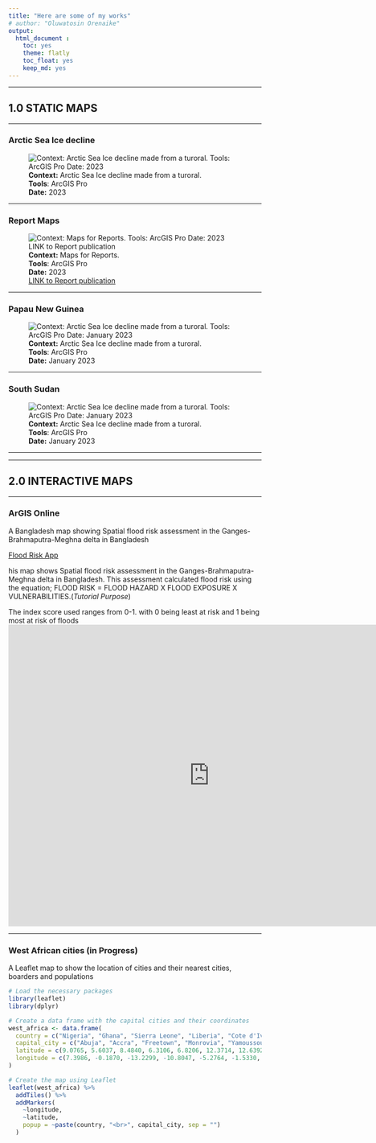 ```yaml
---
title: "Here are some of my works"
# author: "Oluwatosin Orenaike"
output: 
  html_document :
    toc: yes
    theme: flatly
    toc_float: yes
    keep_md: yes
---
```


<!-- <hr> -->
<!-- # ```{r setup, include=FALSE} -->
<!-- # knitr::opts_chunk$set(echo = FALSE) -->
<!-- # library(gridExtra) -->
<!-- # library(knitr) -->
<!-- # ``` -->


<hr>

## 1.0 STATIC MAPS 
<hr>
### Arctic Sea Ice decline
![**Context:** Arctic Sea Ice decline made from a turoral. <br> **Tools**: ArcGIS Pro <br>**Date:** 2023](images/Arctic.png)
<hr>

### Report Maps
![**Context:** Maps for Reports. <br> **Tools**: ArcGIS Pro <br>**Date:** 2023 <br> [LINK to Report publication](https://dtm.iom.int/reports/nigeria-north-central-and-north-west-mobility-tracking-round-10-idp-atlas-october-2022)]()
<hr>
### Papau New Guinea

![**Context:** Arctic Sea Ice decline made from a turoral. <br> **Tools**: ArcGIS Pro <br>**Date:** January 2023](images/PPG3.png)
<hr>

### South Sudan
![**Context:** Arctic Sea Ice decline made from a turoral. <br> **Tools**: ArcGIS Pro <br>**Date:** January 2023](images/SSD4.png)
<hr>

<!-- ### Map of Vanuatu -->
<!-- ![**Context:** Arctic Sea Ice decline made from a turoral. <br> **Tools**: ArcGIS Pro <br>**Date:** January 2023](images/Vanuatu6.png) -->

<hr>

## 2.0 INTERACTIVE MAPS 
<hr>

### ArGIS Online

A Bangladesh map showing Spatial flood risk assessment 
in the Ganges-Brahmaputra-Meghna delta in Bangladesh 

[Flood Risk App](https://www.arcgis.com/apps/instant/basic/index.html?appid=6310e845625645aebd5161856ea5c3c5&locale=en-gb)

his map shows Spatial flood risk assessment in the Ganges-Brahmaputra-Meghna delta in Bangladesh. This assessment calculated flood risk using the equation; FLOOD RISK = FLOOD HAZARD X FLOOD EXPOSURE X VULNERABILITIES.(*Tutorial Purpose*)

The index score used ranges from 0-1. with 0 being least at risk and 1 being most at risk of floods
<iframe src="https://www.arcgis.com/apps/instant/basic/index.html?appid=6310e845625645aebd5161856ea5c3c5&locale=en-gb" width="800" height="600" frameborder="0" style="border:0" allowfullscreen></iframe>


<hr>

### West African cities (in Progress)

A Leaflet map to show the location of cities and their nearest cities, boarders and populations
``` r
# Load the necessary packages
library(leaflet)
library(dplyr)

# Create a data frame with the capital cities and their coordinates
west_africa <- data.frame(
  country = c("Nigeria", "Ghana", "Sierra Leone", "Liberia", "Cote d'Ivoire", "Burkina Faso", "Mali", "Senegal", "Guinea-Bissau", "Guinea", "Gambia", "Togo", "Benin"),
  capital_city = c("Abuja", "Accra", "Freetown", "Monrovia", "Yamoussoukro", "Ouagadougou", "Bamako", "Dakar", "Bissau", "Conakry", "Banjul", "Lome", "Porto-Novo"),
  latitude = c(9.0765, 5.6037, 8.4840, 6.3106, 6.8206, 12.3714, 12.6392, 14.7167, 11.8630, 9.5357, 13.4531, 6.1319, 6.4968),
  longitude = c(7.3986, -0.1870, -13.2299, -10.8047, -5.2764, -1.5330, -8.0029, -17.4677, -15.5976, -13.6788, -16.5790, 1.2221, 2.6059)
)

# Create the map using Leaflet
leaflet(west_africa) %>%
  addTiles() %>%
  addMarkers(
    ~longitude,
    ~latitude,
    popup = ~paste(country, "<br>", capital_city, sep = "")
  )

```


